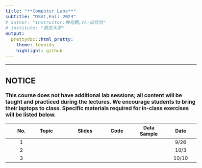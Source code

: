 ```yaml
---
title: "**Computer Labs**"
subtitle: "DSAI,Fall 2024"
# author: "Instructor:曲兆鹏;TA:成佳怡"
# institute: "南京大学"
output:
  prettydoc::html_pretty:
    theme: leonids
    highlight: github
---
```


```{=html}
<style type="text/css">
  body{
  font-size: 13pt;
}
</style>
```

------------------------------------------------------------------------

::: callout-caution
## NOTICE

**This course does not have additional lab sessions; all content will be taught and practiced during the lectures. We encourage students to bring their laptops to class. Specific materials required for in-class exercises will be listed below.**
:::

| No.        | Topic      | Slides     | Code       | Data Sample  | Date | 
|:----------:|:-----------|------------|:----------:|------------|:----------:|
|  1         |            |            |            |            |     9/26  |
|  2       |            |            |            |            |     10/3  |
|  3        |            |            |            |            |     10/10  |                                                                                       
